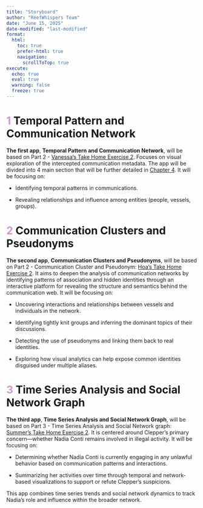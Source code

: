 ```yaml
---
title: "Storyboard"
author: "ReefWhispers Team"
date: "June 15, 2025"
date-modified: "last-modified"
format:
  html:
    toc: true
    prefer-html: true
    navigation:
      scrollToTop: true
execute: 
  echo: true
  eval: true
  warning: false
  freeze: true
---
```


# [1]{style="color:#d496d4; background:none;"} **Temporal Pattern and Communication Network**

**The first app**, **Temporal Pattern and Communication Network**, will be based on Part 2 - [Vanessa's Take Home Exercise 2](https://isss608-vriadi.netlify.app/take-home_ex/take-home_ex02/take-home_ex02). Focuses on visual exploration of the intercepted communication metadata. The app will be divided into 4 main section that will be further detailed in [Chapter 4](#app1). It will be focusing on:

-   Identifying temporal patterns in communications.

-   Revealing relationships and influence among entities (people, vessels, groups).

# [2]{style="color:#d496d4; background:none;"} **Communication Clusters and Pseudonyms**
**The second app**, **Communication Clusters and Pseudonyms**, will be based on Part 2 - Communication Cluster and Pseudonym: [Hoa's Take Home Exercise 2](https://isss608-ay2024-25t.netlify.app/take-home_ex/take-home_ex02/take-home_ex02). It aims to deepen the analysis of communication networks by identifying patterns of association and hidden identities through an interactive platform for revealing the structure and semantics behind the communication web. It will be focusing on:

-   Uncovering interactions and relationships between vessels and individuals in the network.

-   Identifying tightly knit groups and inferring the dominant topics of their discussions.

-   Detecting the use of pseudonyms and linking them back to real identities.

-   Exploring how visual analytics can help expose common identities disguised under multiple aliases.

# [3]{style="color:#d496d4; background:none;"} **Time Series Analysis and Social Network Graph**
**The third app**, **Time Series Analysis and Social Network Graph**, will be based on Part 3 - Time Series Analysis and Social Network graph: [Summer's Take Home Exercise 2](https://summernguyenn.netlify.app/take-home_ex/take-home_ex02/take-home_ex02). It is centered around Clepper’s primary concern—whether Nadia Conti remains involved in illegal activity. It will be focusing on:

-   Determining whether Nadia Conti is currently engaging in any unlawful behavior based on communication patterns and interactions.

-   Summarizing her activities over time through temporal and network-based visualizations to support or refute Clepper’s suspicions.

This app combines time series trends and social network dynamics to track Nadia’s role and influence within the broader network.
